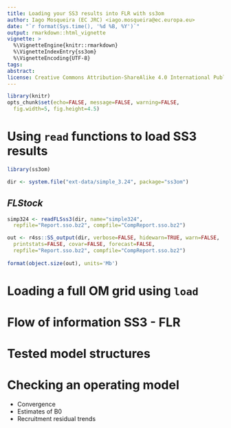 ```yaml
---
title: Loading your SS3 results into FLR with ss3om
author: Iago Mosqueira (EC JRC) <iago.mosqueira@ec.europa.eu>
date: "`r format(Sys.time(), '%d %B, %Y')`"
output: rmarkdown::html_vignette
vignette: >
  %\VignetteEngine{knitr::rmarkdown}
  %\VignetteIndexEntry{ss3om}
  %\VignetteEncoding{UTF-8}
tags:
abstract:
license: Creative Commons Attribution-ShareAlike 4.0 International Public License
---
```


```r
library(knitr)
opts_chunk$set(echo=FALSE, message=FALSE, warning=FALSE,
  fig.width=5, fig.height=4.5)
```

# Using `read` functions to load SS3 results


```r
library(ss3om)
```

```r
dir <- system.file("ext-data/simple_3.24", package="ss3om")
```

## *FLStock*

```r
simp324 <- readFLSss3(dir, name="simple324",
  repfile="Report.sso.bz2", compfile="CompReport.sso.bz2")
```

```r
out <- r4ss::SS_output(dir, verbose=FALSE, hidewarn=TRUE, warn=FALSE,
  printstats=FALSE, covar=FALSE, forecast=FALSE,
  repfile="Report.sso.bz2", compfile="CompReport.sso.bz2")
  
format(object.size(out), units='Mb')

```

# Loading a full OM grid using `load`

# Flow of information SS3 - FLR

# Tested model structures

# Checking an operating model

- Convergence
- Estimates of B0
- Recruitment residual trends
